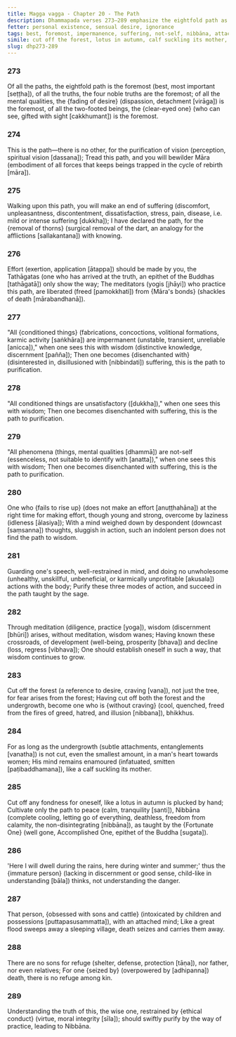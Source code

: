 ```yaml
---
title: Magga vagga - Chapter 20 - The Path
description: Dhammapada verses 273–289 emphasize the eightfold path as the foremost way to liberation, the impermanence of all things, and the truths of suffering and non-self. They mention restraint, how wisdom through meditation, on cutting off attachments, and making swift effort to purify by the way of practice leading to Nibbāna.
fetter: personal existence, sensual desire, ignorance
tags: best, foremost, impermanence, suffering, not-self, nibbāna, attachment, ethical conduct, children, son, refuge, immature person, foolish, peace, tranquility, obsession, craving, meditation, development, decline, unwholesome, laziness, unsatisfactoriness, disenchantment, wisdom, Māra, effort, dhp
simile: cut off the forest, lotus in autumn, calf suckling its mother, great flood that sweeps away a sleeping village
slug: dhp273-289
---
```


### 273

Of all the paths, the eightfold path is the foremost (best, most important [seṭṭha]),
of all the truths, the four noble truths are the foremost;
of all the mental qualities, the \{fading of desire} (dispassion, detachment [virāga]) is the foremost,
of all the two-footed beings, the \{clear-eyed one} (who can see, gifted with sight [cakkhumant]) is the foremost.

### 274

This is the path—there is no other,
for the purification of vision (perception, spiritual vision [dassana]);
Tread this path,
and you will bewilder Māra (embodiment of all forces that keeps beings trapped in the cycle of rebirth [māra]).

### 275

Walking upon this path,
you will make an end of suffering (discomfort, unpleasantness, discontentment, dissatisfaction, stress, pain, disease, i.e. mild or intense suffering [dukkha]);
I have declared the path,
for the \{removal of thorns} (surgical removal of the dart, an analogy for the afflictions [sallakantana]) with knowing.

### 276

Effort (exertion, application [ātappa]) should be made by you,
the Tathāgatas (one who has arrived at the truth, an epithet of the Buddhas [tathāgatā]) only show the way;
The meditators (yogis [jhāyi]) who practice this path,
are liberated (freed [pamokkhati]) from \{Māra's bonds} (shackles of death [mārabandhanā]).

### 277

"All \{conditioned things} (fabrications, concoctions, volitional formations, karmic activity [saṅkhāra]) are impermanent (unstable, transient, unreliable [anicca]),"
when one sees this with wisdom (distinctive knowledge, discernment [pañña]);
Then one becomes \{disenchanted with} (disinterested in, disillusioned with [nibbindati]) suffering,
this is the path to purification.

### 278

"All conditioned things are unsatisfactory ([dukkha]),"
when one sees this with wisdom;
Then one becomes disenchanted with suffering,
this is the path to purification.

### 279

"All phenomena (things, mental qualities [dhammā]) are not-self (essenceless, not suitable to identify with [anatta]),"
when one sees this with wisdom;
Then one becomes disenchanted with suffering,
this is the path to purification.

### 280

One who \{fails to rise up} (does not make an effort [anuṭṭhahāna]) at the right time for making effort,
though young and strong, overcome by laziness (idleness [ālasiya]);
With a mind weighed down by despondent (downcast [saṃsanna]) thoughts, sluggish in action,
such an indolent person does not find the path to wisdom.

### 281

Guarding one's speech, well-restrained in mind,
and doing no unwholesome (unhealthy, unskillful, unbeneficial, or karmically unprofitable [akusala]) actions with the body;
Purify these three modes of action,
and succeed in the path taught by the sage.

### 282

Through meditation (diligence, practice [yoga]), wisdom (discernment [bhūri]) arises,
without meditation, wisdom wanes;
Having known these crossroads,
of development (well-being, prosperity [bhava]) and decline (loss, regress [vibhava]);
One should establish oneself in such a way,
that wisdom continues to grow.

### 283

Cut off the forest (a reference to desire, craving [vana]), not just the tree,
for fear arises from the forest;
Having cut off both the forest and the undergrowth,
become one who is \{without craving} (cool, quenched, freed from the fires of greed, hatred, and illusion [nibbana]), bhikkhus.

### 284

For as long as the undergrowth (subtle attachments, entanglements [vanatha]) is not cut,
even the smallest amount, in a man's heart towards women;
His mind remains enamoured (infatuated, smitten [paṭibaddhamana]),
like a calf suckling its mother.

### 285

Cut off any fondness for oneself,
like a lotus in autumn is plucked by hand;
Cultivate only the path to peace (calm, tranquility [santi]),
Nibbāna (complete cooling, letting go of everything, deathless, freedom from calamity, the non-disintegrating [nibbāna]), as taught by the \{Fortunate One} (well gone, Accomplished One, epithet of the Buddha [sugata]).

### 286

'Here I will dwell during the rains,
here during winter and summer;'
thus the \{immature person} (lacking in discernment or good sense, child-like in understanding [bāla]) thinks,
not understanding the danger.

### 287

That person, \{obsessed with sons and cattle} (intoxicated by children and possessions [puttapasusammatta]),
with an attached mind;
Like a great flood sweeps away a sleeping village,
death seizes and carries them away.

### 288

There are no sons for refuge (shelter, defense, protection [tāṇa]),
nor father, nor even relatives;
For one \{seized by} (overpowered by [adhipanna]) death,
there is no refuge among kin.

### 289

Understanding the truth of this,
the wise one, restrained by \{ethical conduct} (virtue, moral integrity [sīla]);
should swiftly purify by the way of practice,
leading to Nibbāna.